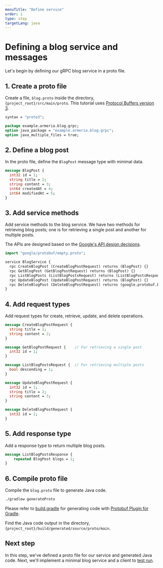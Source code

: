 ```yaml
---
menuTitle: "Define service"
order: 1
type: step
targetLang: java
---
```


# Defining a blog service and messages

Let's begin by defining our gRPC blog service in a proto file.

<TutorialSteps current={1} />

## 1. Create a proto file

Create a file, `blog.proto` inside the directory, `{project_root}/src/main/proto`. This tutorial uses [Protocol Buffers version 3](https://developers.google.com/protocol-buffers/docs/proto3).

```protobuf filename=blog.proto
syntax = "proto3";

package example.armeria.blog.grpc;
option java_package = "example.armeria.blog.grpc";
option java_multiple_files = true;
```

## 2. Define a blog post

In the proto file, define the `BlogPost` message type with minimal data.

```protobuf filename=blog.proto
message BlogPost {
  int32 id = 1;
  string title = 2;
  string content = 3;
  int64 createdAt = 4;
  int64 modifiedAt = 5;
}
```

## 3. Add service methods

Add service methods to the blog service. We have two methods for retrieving blog posts; one is for retrieving a single post and another for multiple posts.

<Tip>

  The APIs are designed based on the [Google's API design decisions](https://google.aip.dev/general).

</Tip>

```protobuf filename=blog.proto
import "google/protobuf/empty.proto";

service BlogService {
  rpc CreateBlogPost (CreateBlogPostRequest) returns (BlogPost) {}
  rpc GetBlogPost (GetBlogPostRequest) returns (BlogPost) {}
  rpc ListBlogPosts (ListBlogPostsRequest) returns (ListBlogPostsResponse) {}
  rpc UpdateBlogPost (UpdateBlogPostRequest) returns (BlogPost) {}
  rpc DeleteBlogPost (DeleteBlogPostRequest) returns (google.protobuf.Empty) {}
}
```

## 4. Add request types

Add request types for create, retrieve, update, and delete operations.

```protobuf filename=blog.proto
message CreateBlogPostRequest {
  string title = 1;
  string content = 2;
}

message GetBlogPostRequest {    // For retrieving a single post
  int32 id = 1;
}

message ListBlogPostsRequest {  // For retrieving multiple posts
  bool descending = 1;
}

message UpdateBlogPostRequest {
  int32 id = 1;
  string title = 2;
  string content = 3;
}

message DeleteBlogPostRequest {
  int32 id = 1;
}
```

## 5. Add response type

Add a response type to return multiple blog posts.

```protobuf filename=blog.proto
message ListBlogPostsResponse {
    repeated BlogPost blogs = 1;
}
```

## 6. Compile proto file

Compile the `blog.proto` file to generate Java code.

```bash
./gradlew generateProto
```

<Tip>

  Please refer to [build.gradle](https://github.com/line/armeria-examples/blob/main/tutorials/grpc/build.gradle) for generating code with [Protobuf Plugin for Gradle](https://github.com/google/protobuf-gradle-plugin).

</Tip>

Find the Java code output in the directory, `{project_root}/build/generated/source/proto/main`.

## Next step

In this step, we've defined a proto file for our service and generated Java code. Next, we'll implement a minimal blog service and a client to [test run](/tutorials/grpc/blog/run-service).

<TutorialSteps current={1} />
